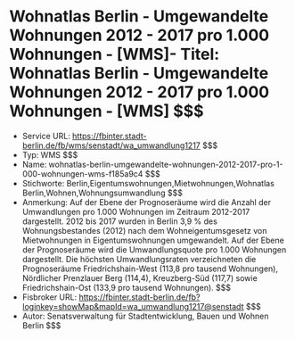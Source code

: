 # Wohnatlas Berlin - Umgewandelte Wohnungen 2012 - 2017 pro 1.000 Wohnungen - [WMS]- Titel: Wohnatlas Berlin - Umgewandelte Wohnungen 2012 - 2017 pro 1.000 Wohnungen - [WMS] $$$
- Service URL: https://fbinter.stadt-berlin.de/fb/wms/senstadt/wa_umwandlung1217 $$$
- Typ: WMS $$$
- Name: wohnatlas-berlin-umgewandelte-wohnungen-2012-2017-pro-1-000-wohnungen-wms-f185a9c4 $$$
- Stichworte: Berlin,Eigentumswohnungen,Mietwohnungen,Wohnatlas Berlin,Wohnen,Wohnungsumwandlung $$$
- Anmerkung: Auf der Ebene der Prognoseräume wird die Anzahl der Umwandlungen pro 1.000 Wohnungen im Zeitraum 2012-2017 dargestellt.
2012 bis 2017 wurden in Berlin 3,9 % des Wohnungsbestandes (2012) nach dem Wohneigentumsgesetz von Mietwohnungen in Eigentumswohnungen umgewandelt. Auf der Ebene der Prognoseräume wird die Umwandlungsquote pro 1.000 Wohnungen dargestellt. Die höchsten Umwandlungsraten verzeichneten die Prognoseräume Friedrichshain-West (113,8 pro tausend Wohnungen), Nördlicher Prenzlauer Berg (114,4), Kreuzberg-Süd (117,7) sowie Friedrichshain-Ost (133,9 pro tausend Wohnungen). $$$
- Fisbroker URL: https://fbinter.stadt-berlin.de/fb?loginkey=showMap&mapId=wa_umwandlung1217@senstadt $$$
- Autor: Senatsverwaltung für Stadtentwicklung, Bauen und Wohnen Berlin $$$
